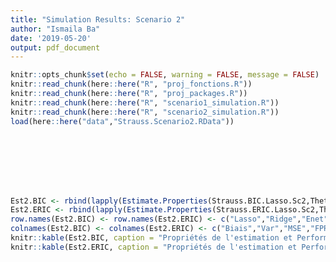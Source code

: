 ```yaml
---
title: "Simulation Results: Scenario 2"
author: "Ismaila Ba"
date: '2019-05-20'
output: pdf_document
---
```


```r
knitr::opts_chunk$set(echo = FALSE, warning = FALSE, message = FALSE)
knitr::read_chunk(here::here("R", "proj_fonctions.R"))
knitr::read_chunk(here::here("R", "proj_packages.R"))
knitr::read_chunk(here::here("R", "scenario1_simulation.R"))
knitr::read_chunk(here::here("R", "scenario2_simulation.R"))
load(here::here("data","Strauss.Scenario2.RData"))
```

```r
```

```r
```

```r
```

```r
```

```r
```

```r
```

```r
```

\section{1. Modèle de Strauss inhomogène avec $\gamma=.5$}

```r
Est2.BIC <- rbind(lapply(Estimate.Properties(Strauss.BIC.Lasso.Sc2,Theta.Init.Strauss2,"2"),round,4), lapply(Estimate.Properties(Strauss.BIC.Ridge.Sc2,Theta.Init.Strauss2,"2"),round,4), lapply(Estimate.Properties(Strauss.BIC.Enet.Sc2,Theta.Init.Strauss2,"2"),round,4), lapply(Estimate.Properties(Strauss.BIC.ALasso.Sc2,Theta.Init.Strauss2,"2"),round,4), lapply(Estimate.Properties(Strauss.BIC.AEnet.Sc2,Theta.Init.Strauss2,"2"),round,4))
Est2.ERIC <- rbind(lapply(Estimate.Properties(Strauss.ERIC.Lasso.Sc2,Theta.Init.Strauss2,"2"),round,4), lapply(Estimate.Properties(Strauss.ERIC.Ridge.Sc2,Theta.Init.Strauss2,"2"),round,4), lapply(Estimate.Properties(Strauss.ERIC.Enet.Sc2,Theta.Init.Strauss2,"2"),round,4), lapply(Estimate.Properties(Strauss.ERIC.ALasso.Sc2,Theta.Init.Strauss2,"2"),round,4), lapply(Estimate.Properties(Strauss.ERIC.AEnet.Sc2,Theta.Init.Strauss2,"2"),round,4))
row.names(Est2.BIC) <- row.names(Est2.ERIC) <- c("Lasso","Ridge","Enet","ALasso","AEnet")
colnames(Est2.BIC) <- colnames(Est2.ERIC) <- c("Biais","Var","MSE","FPR","TPR")
knitr::kable(Est2.BIC, caption = "Propriétés de l'estimation et Performance de la sélection avec la méthode BIC")
knitr::kable(Est2.ERIC, caption = "Propriétés de l'estimation et Performance de la sélection avec la méthode ERIC")
```